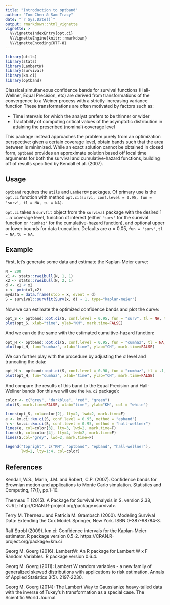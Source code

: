 ```yaml
---
title: "Introduction to optband"
author: "Tom Chen & Sam Tracy"
date: "`r Sys.Date()`"
output: rmarkdown::html_vignette
vignette: >
  %\VignetteIndexEntry{opt.ci}
  %\VignetteEngine{knitr::rmarkdown}
  %\VignetteEncoding{UTF-8}
---
```


````r
library(utils)
library(stats)
library(LambertW)
library(survival)
library(km.ci)
library(optband)
````

Classical simultaneous confidence bands for survival functions (Hall-Wellner, Equal Precision, etc) are derived from transformations of the convergence to a Weiner process with a strictly-increasing variance function These transformations are often motivated by factors such as:

- Time intervals for which the analyst prefers to be thinner or wider
- Tractability of computing critical values of the asymptotic distribution in attaining the prescribed (nominal) coverage level

This package instead approaches the problem purely from an optimization perspective: given a certain coverage level, obtain bands such that the area between is minimized. While an exact solution cannot be obtained in closed form, `optband` provides an approximate solution based off local time arguments for both the survival and cumulative-hazard functions, building off of results specified by Kendall et al. (2007).

## Usage

`optband` requires the `utils` and `LambertW` packages. Of primary use is the `opt.ci` function with method `opt.ci(survi, conf.level = 0.95, fun = 'surv', tl = NA, tu = NA)`.

`opt.ci` takes a `survfit` object from the `survival` package with the desired $1-\alpha$ coverage level, function of interest (either `'surv'` for the survival function or `'cumhaz'` for the cumulative-hazard function), and optional upper or lower bounds for data truncation. Defaults are $\alpha=0.05$, `fun = 'surv'`, `tl = NA`, `tu = NA`.

## Example

First, let's generate some data and estimate the Kaplan-Meier curve:

```r
N = 200
x1 <- stats::rweibull(N, 1, 1)
x2 <- stats::rweibull(N, 2, 1)
d <- x1 < x2
x <- pmin(x1,x2)
mydata = data.frame(stop = x, event = d)
S = survival::survfit(Surv(x, d) ~ 1, type="kaplan-meier")
```

Now we can estimate the optimized confidence bands and plot the curve:

```r
opt_S <- optband::opt.ci(S, conf.level = 0.95, fun = "surv", tl = NA, tu = NA)
plot(opt_S, xlab="time", ylab="KM", mark.time=FALSE)
```

And we can do the same with the estimated cumultive-hazard function:

```r
opt_H <- optband::opt.ci(S, conf.level = 0.95, fun = "cumhaz", tl = NA, tu = NA)
plot(opt_H, fun="cumhaz", xlab="time", ylab="CH", mark.time=FALSE)
```

We can further play with the procedure by adjusting the $\alpha$ level and truncating the data:

```r
opt_H <- optband::opt.ci(S, conf.level = 0.90, fun = "cumhaz", tl = .1, tu = .9)
plot(opt_H, fun="cumhaz", xlab="time", ylab="CH", mark.time=FALSE)
```

And compare the results of this band to the Equal Precision and Hall-Wellner bands (for this we will use the `km.ci` package):

````r
color <- c("grey", "darkblue", "red", "green")
plot(S, mark.time=FALSE, xlab="time", ylab="KM", col = "white")

lines(opt_S, col=color[2], lty=2, lwd=2, mark.time=F)
e <- km.ci::km.ci(S, conf.level = 0.95, method = "epband")
h <- km.ci::km.ci(S, conf.level = 0.95, method = "hall-wellner")
lines(e, col=color[3], lty=3, lwd=2, mark.time=F)
lines(h, col=color[4], lty=4, lwd=2, mark.time=F)
lines(S,col="grey", lwd=2, mark.time=F)

legend("topright", c("KM", "optband", "epband", "hall-wellner"), 
       lwd=2, lty=1:4, col=color)
````

## References

Kendall, W.S., Marin, J.M. and Robert, C.P. (2007). Confidence bands for Brownian motion and applications to Monte Carlo simulation. Statistics and Computing, 17(1), pp.1-10.

Therneau T (2015). A Package for Survival Analysis in S. version
2.38, <URL: http://CRAN.R-project.org/package=survival>.

Terry M. Therneau and Patricia M. Grambsch (2000). Modeling Survival Data: Extending the Cox Model. Springer, New York. ISBN 0-387-98784-3.

Ralf Strobl (2009). km.ci: Confidence intervals for the Kaplan-Meier estimator. R package version 0.5-2. https://CRAN.R-project.org/package=km.ci

Georg M. Goerg (2016). LambertW: An R package for Lambert W x F Random Variables. R package version 0.6.4.

Georg M. Goerg (2011): Lambert W random variables - a new family of generalized skewed distributions with applications to risk estimation. Annals of Applied Statistics 3(5). 2197-2230.

Georg M. Goerg (2014): The Lambert Way to Gaussianize heavy-tailed data with the inverse of Tukey’s h transformation as a special case. The Scientific World Journal.

